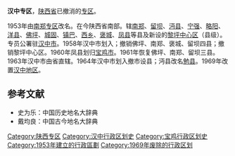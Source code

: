 '''汉中专区'''，[[陕西省|陕西省]]已撤消的[[专区|专区]]。

1953年由[[南郑专区|南郑专区]]改名。在今陕西省南部。辖[[南郑县|南郑]]、[[留坝县|留坝]]、[[沔县|沔县]]、[[宁强县|宁强]]、[[略阳县|略阳]]、[[洋县|洋县]]、[[佛坪县|佛坪]]、[[城固县|城固]]、[[镇巴县|镇巴]]、[[西乡县|西乡]]、[[褒城县|褒城]]、[[凤县|凤县]]等县及新设的[[黎坪中心区|黎坪中心区]]（县级）。专员公署驻[[汉中市|汉中市]]。1958年汉中市划入；撤销佛坪、南郑、褒城、留坝四县；撤销黎坪中心区。1960年凤县划归[[宝鸡市|宝鸡市]]。1961年恢复佛坪、南郑、留坝三县。1963年汉中市由省直辖。1964年汉中市划入撤市设县；沔县改名[[勉县|勉县]]。1969年改置[[汉中地区|汉中地区]]。

==参考文献==
*史为乐：中国历史地名大辞典
*戴均良：中国古今地名大辞典

{{陕西省历史二级政区|nocat}}
{{中华人民共和国行政区划小作品}}
[[Category:陕西专区|Category:陕西专区]]
[[Category:汉中行政区划史|Category:汉中行政区划史]]
[[Category:宝鸡行政区划史|Category:宝鸡行政区划史]]
[[Category:1953年建立的行政區劃|Category:1953年建立的行政區劃]]
[[Category:1969年废除的行政区划|Category:1969年废除的行政区划]]